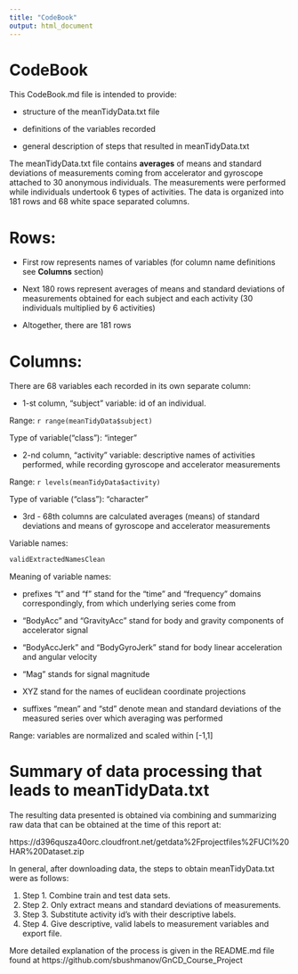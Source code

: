 ```yaml
---
title: "CodeBook"
output: html_document
---
```

CodeBook
========


This CodeBook.md file is intended to provide:  

* structure of the meanTidyData.txt file  

* definitions of the variables recorded

* general description of steps that resulted in meanTidyData.txt

The meanTidyData.txt file contains **averages** of means and standard deviations 
of measurements coming from accelerator and gyroscope attached to 30 anonymous 
individuals. The measurements were performed while individuals undertook 6 types of
activities. The data is organized into 181 rows and 68 white space separated columns.


Rows:
=====

* First row represents names of variables (for column name definitions see
**Columns** section)

* Next 180 rows represent averages of means and standard deviations of measurements 
obtained for each subject and each activity (30 individuals multiplied by 6 activities)

* Altogether, there are 181 rows

Columns:
========

There are 68 variables each recorded in its own separate column:

* 1-st column, "subject" variable: id of an individual.  

Range: `r range(meanTidyData$subject)`  

Type of variable("class"): "integer"

* 2-nd column, "activity" variable: descriptive names of activities performed, while 
recording gyroscope and accelerator measurements  

Range: `r levels(meanTidyData$activity)`  

Type of variable ("class"): "character"

* 3rd - 68th columns are calculated averages (means) of standard deviations
and means of gyroscope and accelerator measurements

Variable names:

```r
validExtractedNamesClean
```

Meaning of variable names:

* prefixes "t" and "f" stand for the "time" and "frequency"
domains correspondingly, from which underlying series come from

* "BodyAcc" and "GravityAcc" stand for body and gravity components of
accelerator signal

* "BodyAccJerk" and "BodyGyroJerk" stand for body linear acceleration and angular 
velocity

* "Mag" stands for signal magnitude

* XYZ stand for the names of euclidean coordinate projections

* suffixes "mean" and "std" denote mean and standard deviations of the measured
series over which averaging was performed

Range: variables are normalized and scaled within [-1,1]


Summary of data processing that leads to meanTidyData.txt
==========================================================

The resulting data presented is obtained via combining and summarizing raw data 
that can be obtained at the time of this report at:

https://d396qusza40orc.cloudfront.net/getdata%2Fprojectfiles%2FUCI%20HAR%20Dataset.zip

In general, after downloading data, the steps to obtain meanTidyData.txt were as follows:

1. Step 1. Combine train and test data sets.
2. Step 2. Only extract means and standard deviations of measurements.
3. Step 3. Substitute activity id's with their descriptive labels.
4. Step 4. Give descriptive, valid labels to measurement variables and export file.

More detailed explanation of the process is given in the README.md file found at
https://github.com/sbushmanov/GnCD_Course_Project

